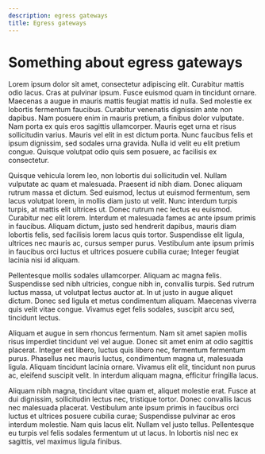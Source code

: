 ```yaml
---
description: egress gateways
title: Egress gateways
---
```


# Something about egress gateways

Lorem ipsum dolor sit amet, consectetur adipiscing elit. Curabitur mattis odio lacus. Cras at pulvinar ipsum. Fusce euismod quam in tincidunt ornare. Maecenas a augue in mauris mattis feugiat mattis id nulla. Sed molestie ex lobortis fermentum faucibus. Curabitur venenatis dignissim ante non dapibus. Nam posuere enim in mauris pretium, a finibus dolor vulputate. Nam porta ex quis eros sagittis ullamcorper. Mauris eget urna et risus sollicitudin varius. Mauris vel elit in est dictum porta. Nunc faucibus felis et ipsum dignissim, sed sodales urna gravida. Nulla id velit eu elit pretium congue. Quisque volutpat odio quis sem posuere, ac facilisis ex consectetur.

Quisque vehicula lorem leo, non lobortis dui sollicitudin vel. Nullam vulputate ac quam et malesuada. Praesent id nibh diam. Donec aliquam rutrum massa et dictum. Sed euismod, lectus ut euismod fermentum, sem lacus volutpat lorem, in mollis diam justo ut velit. Nunc interdum turpis turpis, at mattis elit ultrices ut. Donec rutrum nec lectus eu euismod. Curabitur nec elit lorem. Interdum et malesuada fames ac ante ipsum primis in faucibus. Aliquam dictum, justo sed hendrerit dapibus, mauris diam lobortis felis, sed facilisis lorem lacus quis tortor. Suspendisse elit ligula, ultrices nec mauris ac, cursus semper purus. Vestibulum ante ipsum primis in faucibus orci luctus et ultrices posuere cubilia curae; Integer feugiat lacinia nisi id aliquam.

Pellentesque mollis sodales ullamcorper. Aliquam ac magna felis. Suspendisse sed nibh ultricies, congue nibh in, convallis turpis. Sed rutrum luctus massa, ut volutpat lectus auctor at. In ut justo in augue aliquet dictum. Donec sed ligula et metus condimentum aliquam. Maecenas viverra quis velit vitae congue. Vivamus eget felis sodales, suscipit arcu sed, tincidunt lectus.

Aliquam et augue in sem rhoncus fermentum. Nam sit amet sapien mollis risus imperdiet tincidunt vel vel augue. Donec sit amet enim at odio sagittis placerat. Integer est libero, luctus quis libero nec, fermentum fermentum purus. Phasellus nec mauris luctus, condimentum magna ut, malesuada ligula. Aliquam tincidunt lacinia ornare. Vivamus elit elit, tincidunt non purus ac, eleifend suscipit velit. In interdum aliquam magna, efficitur fringilla lacus.

Aliquam nibh magna, tincidunt vitae quam et, aliquet molestie erat. Fusce at dui dignissim, sollicitudin lectus nec, tristique tortor. Donec convallis lacus nec malesuada placerat. Vestibulum ante ipsum primis in faucibus orci luctus et ultrices posuere cubilia curae; Suspendisse pulvinar ac eros interdum molestie. Nam quis lacus elit. Nullam vel justo tellus. Pellentesque eu turpis vel felis sodales fermentum ut ut lacus. In lobortis nisl nec ex sagittis, vel maximus ligula finibus.


